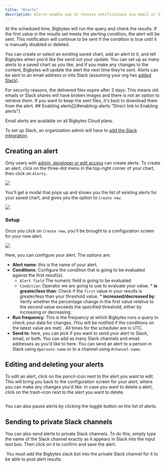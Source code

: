 ```yaml
---
title: "Alerts"
description: Alerts enable you to receive notifications via email or Slack when the value of a saved chart meets your specified conditions.
---
```


At the scheduled time, Bigbytes will run the query and check the results. If the first value in the results set meets the alerting condition, the alert will be sent. This notification will continue to be sent if the condition is true until it is manually disabled or deleted.

You can create or select an existing saved chart, add an alert to it, and tell Bigbytes when you’d like the send out your update. You can set up as many alerts to a saved chart as you like, and if you make any changes to the content, Bigbytes will update the alert the next time they’re sent. Alerts can be sent to an email address or into Slack (assuming your org has [added Slack](/guides/adding-slack-integration)).


<Info>
For security reasons, the delivered files expire after 3 days. This means old emails or Slack shares will have broken images and there is not an option to retrieve them. If you want to keep the sent files, it's best to download them from the alert.
</Info>
## Enabling alerts[](#enabling-alerts "Direct link to Enabling alerts")

Email alerts are available on all Bigbytes Cloud plans.

To set up Slack, an organization admin will have to [add the Slack integration](/guides/adding-slack-integration).

## Creating an alert[](#creating-an-alert "Direct link to Creating an alert")

Only users with [admin, developer or edit access](/references/roles) can create alerts. To create an alert, click on the three-dot menu in the top-right corner of your chart, then click on `Alerts`.

![](/images/guides/alert-three-dot-menu-7192397e3627e22de65ed2302a51f52b.png)

You'll get a modal that pops up and shows you the list of existing alerts for your saved chart, and gives you the option to `Create new`.

![](/images/guides/alert-create-new-modal-8e6d293745b72d2cc054641d9756c2ae.png)

### Setup[](#setup "Direct link to Setup")

Once you click on `Create new`, you'll be brought to a configuration screen for your new alert.

![](/images/guides/configure-alert-f29504d4a210ce6cd5032da60abda234.png)

Here, you can configure your alert. The options are:

* **Alert name**: this is the name of your alert.
* **Conditions**: Configure the condition that is going to be evaluated against the first result(s).
   * `Alert field` The numeric field is going to be evaluated
   * `Condition`: Operator we are going to use to evaluate your value.
         * **is greater/less than**: Check if the `first` value in your results is greater/less than your threshold value.
         * **increased/decreased by**: Verify whether the percentage change in the first value relative to the second value exceeds the specified threshold, either by increasing or decreasing.
* **Run frequency**: This is the frequency at which Bigbytes runs a query to check your data for changes. (You will be notified if the conditions on the latest value are met) . All times for the scheduler are in UTC.
* **Send to**: here, you can pick if you want to send your alert to Slack, email, or both. You can add as many Slack channels and email addresses as you'd like to here. You can send an alert to a person in Slack using `@persons-name` or to a channel using `#channel-name`.

## Editing and deleting your alerts[](#editing-and-deleting-your-alerts "Direct link to Editing and deleting your alerts")

To edit an alert, click on the pencil-icon next to the alert you want to edit. This will bring you back to the configuration screen for your alert, where you can make any changes you'd like. In case you want to delete a alert, click on the trash-icon next to the alert you want to delete.

<Frame>
  <img src="/images/guides/edit-delete-alert-b472792647c64e6b61cff99cfd66a0d2.png" alt=""/>
</Frame>


You can also pause alerts by clicking the toggle button on the list of alerts.

## Sending to private Slack channels[](#sending-to-private-slack-channels "Direct link to Sending to private Slack channels")

You can also send alerts to private Slack channels. To do this, simply type the name of the Slack channel exactly as it appears in Slack into the input text box. Then click on it to confirm and save the alert.

<Frame>
  <img src="/images/guides/private-slack-channel-e4c4bcf0137dbbf8cdae4439251fc9af.png" alt=""/>
</Frame>



<Info>
You must add the Bigbytes slack bot into the private Slack channel for it to be able to post alert results.
</Info>
